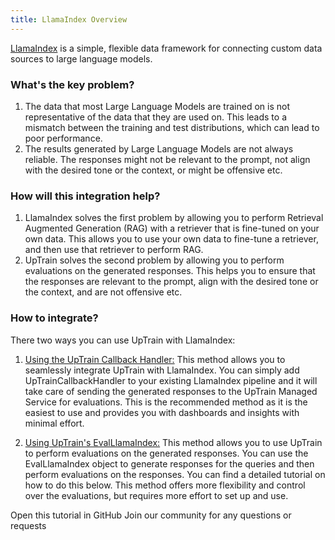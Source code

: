 ```yaml
---
title: LlamaIndex Overview 
---
```

[LlamaIndex](https://www.llamaindex.ai/) is a simple, flexible data framework for connecting
custom data sources to large language models.

### What's the key problem?

1. The data that most Large Language Models are trained on is not representative of the data that they are used on. This leads to a mismatch between the training and test distributions, which can lead to poor performance.
2. The results generated by Large Language Models are not always reliable. The responses might not be relevant to the prompt, not align with the desired tone or the context, or might be offensive etc.

### How will this integration help?

1. LlamaIndex solves the first problem by allowing you to perform Retrieval Augmented Generation (RAG) with a retriever that is fine-tuned on your own data. This allows you to use your own data to fine-tune a retriever, and then use that retriever to perform RAG.
2. UpTrain solves the second problem by allowing you to perform evaluations on the generated responses. This helps you to ensure that the responses are relevant to the prompt, align with the desired tone or the context, and are not offensive etc.

### How to integrate?

There two ways you can use UpTrain with LlamaIndex:

1. [Using the UpTrain Callback Handler:](/integrations/framework/llamaindex-methods/callback_handler/overview) This method allows you to seamlessly integrate UpTrain with LlamaIndex. You can simply add UpTrainCallbackHandler to your existing LlamaIndex pipeline and it will take care of sending the generated responses to the UpTrain Managed Service for evaluations. This is the recommended method as it is the easiest to use and provides you with dashboards and insights with minimal effort.

2. [Using UpTrain's EvalLlamaIndex:](/integrations/framework/llamaindex-methods/evalllamaindex) This method allows you to use UpTrain to perform evaluations on the generated responses. You can use the EvalLlamaIndex object to generate responses for the queries and then perform evaluations on the responses. You can find a detailed tutorial on how to do this below. This method offers more flexibility and control over the evaluations, but requires more effort to set up and use.

<CardGroup cols={2}>
  <Card
    title="Tutorial"
    href="https://github.com/uptrain-ai/uptrain/blob/main/examples/integrations/llamaindex.ipynb"
    icon="github"
    color="#808080"
  >
    Open this tutorial in GitHub
  </Card>
  <Card
    title="Have Questions?"
    href="https://join.slack.com/t/uptraincommunity/shared_invite/zt-1yih3aojn-CEoR_gAh6PDSknhFmuaJeg"
    icon="slack"
    color="#808080"
  >
    Join our community for any questions or requests
  </Card>
</CardGroup>

